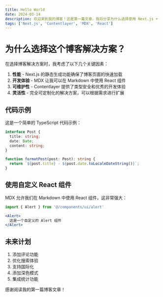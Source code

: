 ```yaml
---
title: Hello World
date: 2024-03-14
description: 欢迎来到我的博客！这是第一篇文章，我将分享为什么选择使用 Next.js + Contentlayer + MDX 来构建这个博客。
tags: ['Next.js', 'Contentlayer', 'MDX', 'React']
---
```


# 为什么选择这个博客解决方案？

在选择博客解决方案时，我考虑了以下几个关键因素：

1. **性能** - Next.js 的静态生成功能确保了博客页面的快速加载
2. **开发体验** - MDX 让我可以在 Markdown 中使用 React 组件
3. **可维护性** - Contentlayer 提供了类型安全和优秀的开发体验
4. **灵活性** - 完全可定制化的解决方案，可以根据需求进行扩展

## 代码示例

这是一个简单的 TypeScript 代码示例：

```typescript
interface Post {
  title: string;
  date: Date;
  content: string;
}

function formatPost(post: Post): string {
  return `${post.title} - ${post.date.toLocaleDateString()}`;
}
```

## 使用自定义 React 组件

MDX 允许我们在 Markdown 中使用 React 组件，这非常强大：

```jsx
import { Alert } from '@/components/ui/alert'

<Alert>
  这是一个自定义的 Alert 组件
</Alert>
```

## 未来计划

1. 添加评论功能
2. 优化搜索体验
3. 支持国际化
4. 添加深色模式
5. 集成统计功能

感谢阅读我的第一篇博客文章！ 